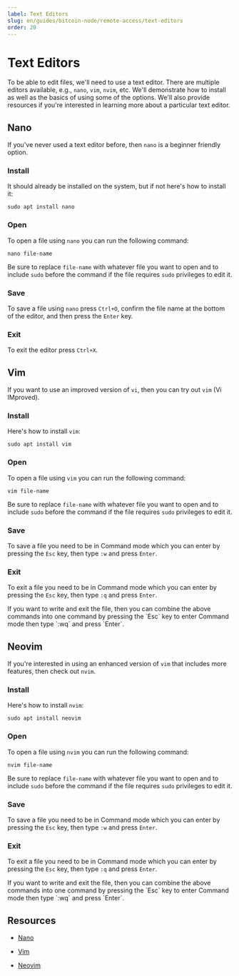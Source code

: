 ```yaml
---
label: Text Editors
slug: en/guides/bitcoin-node/remote-access/text-editors
order: 20
---
```



# Text Editors

To be able to edit files, we'll need to use a text editor. There are multiple editors available, e.g., `nano`, `vim`, `nvim`, etc. We'll demonstrate how to install as well as the basics of using some of the options. We'll also provide resources if you're interested in learning more about a particular text editor.

## Nano

If you've never used a text editor before, then `nano` is a beginner friendly option.

### Install

It should already be installed on the system, but if not here's how to install it:

```sh:Install Nano
sudo apt install nano
```

### Open

To open a file using `nano` you can run the following command:

```sh:Open a File
nano file-name
```

Be sure to replace `file-name` with whatever file you want to open and to include `sudo` before the command if the file requires `sudo` privileges to edit it.

### Save

To save a file using `nano` press `Ctrl+O`, confirm the file name at the bottom of the editor, and then press the `Enter` key.

### Exit

To exit the editor press `Ctrl+X`.

## Vim

If you want to use an improved version of `vi`, then you can try out `vim` (Vi IMproved).

### Install

Here's how to install `vim`:

```sh:Install Vim
sudo apt install vim
```

### Open

To open a file using `vim` you can run the following command:

```sh:Open a File
vim file-name
```

Be sure to replace `file-name` with whatever file you want to open and to include `sudo` before the command if the file requires `sudo` privileges to edit it.

### Save

To save a file you need to be in Command mode which you can enter by pressing the `Esc` key, then type `:w` and press `Enter`.

### Exit

To exit a file you need to be in Command mode which you can enter by pressing the `Esc` key, then type `:q` and press `Enter`.

<Callout client:load type="tip">
  If you want to write and exit the file, then you can combine the above commands into one command by pressing the `Esc` key to enter Command mode then type `:wq` and press `Enter`.
</Callout>

## Neovim

If you're interested in using an enhanced version of `vim` that includes more features, then check out `nvim`.

### Install

Here's how to install `nvim`:

```sh:Install Neovim
sudo apt install neovim
```

### Open

To open a file using `nvim` you can run the following command:

```sh:Open a File
nvim file-name
```

Be sure to replace `file-name` with whatever file you want to open and to include `sudo` before the command if the file requires `sudo` privileges to edit it.

### Save

To save a file you need to be in Command mode which you can enter by pressing the `Esc` key, then type `:w` and press `Enter`.

### Exit

To exit a file you need to be in Command mode which you can enter by pressing the `Esc` key, then type `:q` and press `Enter`.

<Callout client:load type="tip">
  If you want to write and exit the file, then you can combine the above commands into one command by pressing the `Esc` key to enter Command mode then type `:wq` and press `Enter`.
</Callout>

## Resources

- [Nano](https://www.nano-editor.org/)

- [Vim](https://www.vim.org/)

- [Neovim](https://neovim.io/)


